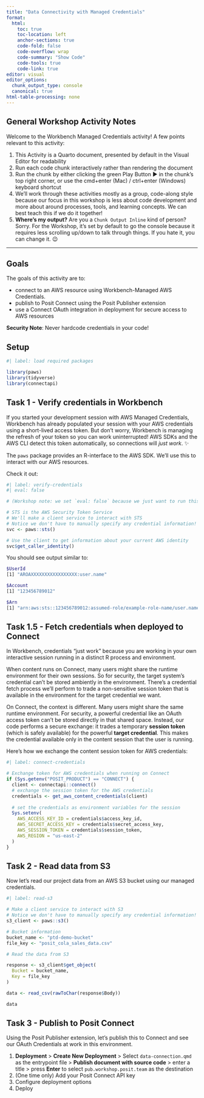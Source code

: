 ```yaml
---
title: "Data Connectivity with Managed Credentials"
format:
  html:
    toc: true
    toc-location: left
    anchor-sections: true
    code-fold: false
    code-overflow: wrap
    code-summary: "Show Code"
    code-tools: true
    code-link: true
editor: visual
editor_options: 
  chunk_output_type: console
  canonical: true
html-table-processing: none
---
```


## General Workshop Activity Notes

Welcome to the Workbench Managed Credentials activity! A few points relevant to this activity:

1.  This Activity is a Quarto document, presented by default in the Visual Editor for readability
2.  Run each code chunk interactively rather than rendering the document
3.  Run the chunk by either clicking the green Play Button ▶︎ in the chunk's top right corner, or use the cmd+enter (Mac) / ctrl+enter (Windows) keyboard shortcut
4.  We'll work through these activities mostly as a group, code-along style because our focus in this workshop is less about code development and more about around processes, tools, and learning concepts. We can best teach this if we do it together!
5.  **Where's my output?** Are you a `Chunk Output Inline` kind of person? Sorry. For the Workshop, it's set by default to go the console because it requires less scrolling up/down to talk through things. If you hate it, you can change it. 😉

------------------------------------------------------------------------

## Goals

The goals of this activity are to:

-   connect to an AWS resource using Workbench-Managed AWS Credentials.
-   publish to Posit Connect using the Posit Publisher extension
-   use a Connect OAuth integration in deployment for secure access to AWS resources

**Security Note**: Never hardcode credentials in your code!

## Setup

```r
#| label: load required packages

library(paws)
library(tidyverse)
library(connectapi)

```

## Task 1 - Verify credentials in Workbench

If you started your development session with AWS Managed Credentials, Workbench has already populated your session with your AWS credentials using a short-lived access token. But don't worry, Workbench is managing the refresh of your token so you can work uninterrupted! AWS SDKs and the AWS CLI detect this token automatically, so connections will *just work*. ✨

The `paws` package provides an R-interface to the AWS SDK. We'll use this to interact with our AWS resources.

Check it out:

```r
#| label: verify-credentials
#| eval: false

# (Workshop note: we set `eval: false` because we just want to run this interactively. We don't want it to run when we publish this report to Connect)

# STS is the AWS Security Token Service
# We'll make a client service to interact with STS
# Notice we don't have to manually specify any credential information!
svc <- paws::sts()

# Use the client to get information about your current AWS identity
svc$get_caller_identity()
```

You should see output similar to:

``` bash
$UserId
[1] "AROAXXXXXXXXXXXXXXXXX:user.name"

$Account
[1] "123456789012"

$Arn
[1] "arn:aws:sts::123456789012:assumed-role/example-role-name/user.name"
```

## Task 1.5 - Fetch credentials when deployed to Connect

In Workbench, credentials "just work" because you are working in your own interactive session running in a distinct R process and environment.

When content runs on Connect, many users might share the runtime environment for their own sessions. So for security, the target system's credential can't be stored ambiently in the environment. There's a credential fetch process we'll perform to trade a non-sensitive session token that is available in the environment for the target credential we want.

On Connect, the context is different. Many users might share the same runtime environment. For security, a powerful credential like an OAuth access token can't be stored directly in that shared space. Instead, our code performs a secure exchange: it trades a temporary **session token** (which is safely available) for the powerful **target credential**. This makes the credential available only in the content session that the user is running.

Here's how we exchange the content session token for AWS credentials:

```r
#| label: connect-credentials

# Exchange token for AWS credentials when running on Connect
if (Sys.getenv("POSIT_PRODUCT") == "CONNECT") {
  client <- connectapi::connect()
  # exchange the session token for the AWS credentials
  credentials <- get_aws_content_credentials(client)
  
  # set the credentials as environment variables for the session
  Sys.setenv(
    AWS_ACCESS_KEY_ID = credentials$access_key_id,
    AWS_SECRET_ACCESS_KEY = credentials$secret_access_key,
    AWS_SESSION_TOKEN = credentials$session_token,
    AWS_REGION = "us-east-2"
  )
}
```

## Task 2 - Read data from S3

Now let's read our project data from an AWS S3 bucket using our managed credentials.

```r
#| label: read-s3

# Make a client service to interact with S3
# Notice we don't have to manually specify any credential information!
s3_client <- paws::s3()

# Bucket information
bucket_name <- "ptd-demo-bucket"
file_key <- "posit_cola_sales_data.csv"

# Read the data from S3

response <- s3_client$get_object(
  Bucket = bucket_name,
  Key = file_key
)

data <- read_csv(rawToChar(response$Body))

data

```

## Task 3 - Publish to Posit Connect

Using the Posit Publisher extension, let's publish this to Connect and see our OAuth Credentials at work in this environment. 

1. **Deployment** > **Create New Deployment** > Select `data-connection.qmd` as the entrypoint file > **Publish document with source code** > enter a title > press **Enter** to select `pub.workshop.posit.team` as the destination
2. (One time only) Add your Posit Connect API key
3. Configure deployment options
4. Deploy
